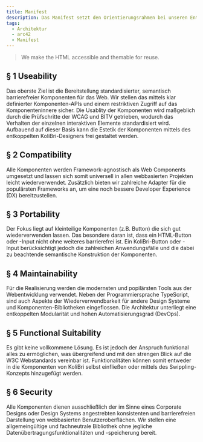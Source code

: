 ```yaml
---
title: Manifest
description: Das Manifest setzt den Orientierungsrahmen bei unseren Entscheidungen.
tags:
  - Architektur
  - arc42
  - Manifest
---
```


<div class="manifest">
	<blockquote>We make the HTML accessible and themable for reuse.</blockquote>
	<h2>§ 1 Useability</h2>
	<p>
		Das oberste Ziel ist die Bereitstellung standardisierter, semantisch barrierefreier Komponenten für das Web. Wir stellen das mittels klar definierter
		Komponenten-APIs und einem restriktiven Zugriff auf das Komponenteninnere sicher. Die Usablity der Komponenten wird maßgeblich durch die Prüfschritte der
		WCAG und BITV getrieben, wodurch das Verhalten der einzelnen interaktiven Elemente standardisiert wird. Aufbauend auf dieser Basis kann die Estetik der
		Komponenten mittels des entkoppelten KoliBri-Designers frei gestaltet werden.
	</p>
	<h2>§ 2 Compatibility</h2>
	<p>
		Alle Komponenten werden Framework-agnostisch als Web Components umgesetzt und lassen sich somit universell in allen webbasierten Projekten leicht
		wiederverwendet. Zusätzlich bieten wir zahlreiche Adapter für die populärsten Frameworks an, um eine noch bessere Developer Experience (DX) bereitzustellen.
	</p>
	<h2>§ 3 Portability</h2>
	<p>
		Der Fokus liegt auf kleinteilige Komponenten (z.B. Button) die sich gut wiederverwenden lassen. Das besondere daran ist, dass ein HTML-Button oder -Input
		nicht ohne weiteres barrierefrei ist. Ein KoliBri-Button oder -Input berücksichtigt jedoch die zahlreichen Anwendungsfälle und die dabei zu beachtende
		semantische Konstruktion der Komponenten.
	</p>
	<h2>§ 4 Maintainability</h2>
	<p>
		Für die Realisierung werden die modernsten und popilärsten Tools aus der Webentwicklung verwendet. Neben der Programmiersprache TypeScript, sind auch
		Aspekte der Wiederverwendbarkeit für andere Design Systeme und Komponenten-Bibliotheken eingeflossen. Die Architektur unterliegt eine entkoppelten
		Modularität und hohen Automatisierungsgrad (DevOps).
	</p>
	<h2>§ 5 Functional Suitability</h2>
	<p>
		Es gibt keine vollkommene Lösung. Es ist jedoch der Anspruch funktional alles zu ermöglichen, was übergreifend und mit den strengen Blick auf die W3C
		Webstandards vereinbar ist. Funktionalitäten können somit entweder in die Komponenten von KoliBri selbst einfließen oder mittels des Swippling-Konzepts
		hinzugefügt werden.
	</p>
	<h2>§ 6 Security</h2>
	<p>
		Alle Komponenten dienen ausschließlich der im Sinne eines Corporate Designs oder Design Systems angestrebten konsistenten und barrierefreien Darstellung von
		webbasierten Benutzeroberflächen. Wir stellen eine allgemeingültige und fachneutrale Bibliothek ohne jegliche Datenübertragungsfunktionalitäten und
		-speicherung bereit.
	</p>
</div>
